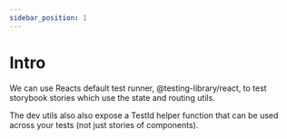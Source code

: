 ```yaml
---
sidebar_position: 1
---
```


# Intro

We can use Reacts default test runner, @testing-library/react, to test storybook stories which use the state and routing utils.

The dev utils also also expose a TestId helper function that can be used across your tests (not just stories of components).

